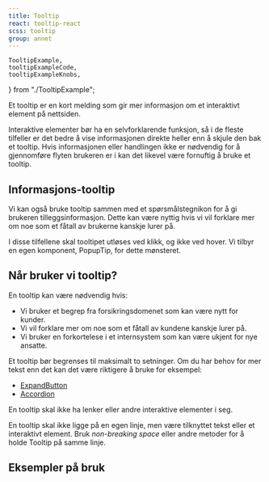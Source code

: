 ```yaml
---
title: Tooltip
react: tooltip-react
scss: tooltip
group: annet
---
```


    TooltipExample,
    tooltipExampleCode,
    tooltipExampleKnobs,
} from "./TooltipExample";

<Ingress>
    Et tooltip er en kort melding som gir mer informasjon om et interaktivt
    element på nettsiden.
</Ingress>

Interaktive elementer bør ha en selvforklarende funksjon, så i de fleste tilfeller er det bedre å vise
informasjonen direkte heller enn å skjule den bak et tooltip. Hvis informasjonen eller handlingen ikke
er nødvendig for å gjennomføre flyten brukeren er i kan det likevel være fornuftig å bruke et tooltip.

<ComponentExample
    title="Tooltip"
    component={TooltipExample}
    codeExample={tooltipExampleCode}
    knobs={tooltipExampleKnobs}
/>

## Informasjons-tooltip

Vi kan også bruke tooltip sammen med et spørsmålstegnikon for å gi brukeren tilleggsinformasjon.
Dette kan være nyttig hvis vi vil forklare mer om noe som et fåtall av brukerne kanskje lurer på.

I disse tilfellene skal tooltipet utløses ved klikk, og ikke ved hover. Vi tilbyr en egen
komponent, PopupTip, for dette mønsteret.

<ComponentExample
    title="PopupTip"
    component={PopupTipExample}
    codeExample={popupTipExampleCode}
    knobs={tooltipExampleKnobs}
/>

## Når bruker vi tooltip?

En tooltip kan være nødvendig hvis:

-   Vi bruker et begrep fra forsikringsdomenet som kan være nytt for kunder.
-   Vi vil forklare mer om noe som et fåtall av kundene kanskje lurer på.
-   Vi bruker en forkortelese i et internsystem som kan være ukjent for nye ansatte.

Et tooltip bør begrenses til maksimalt to setninger. Om du har behov for mer tekst enn det kan det være riktigere å bruke for eksempel:

-   [ExpandButton](/komponenter/expandbutton)
-   [Accordion](/komponenter/accordion)

En tooltip skal ikke ha lenker eller andre interaktive elementer i seg.

En tooltip skal ikke ligge på en egen linje, men være tilknyttet tekst eller et interaktivt element. Bruk _non-breaking space_ eller andre metoder for å holde Tooltip på samme linje.

## Eksempler på bruk

<PortalImage
    src="/assets/documentation/tooltip/tooltip-mndpris.png"
    caption="Forklare for kunden hvorfor fakturaprisen kan være ulik den som blir vist her."
/>
